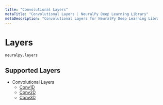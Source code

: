 ```yaml
---
title: "Convolutional Layers"
metaTitle: "Convolutional Layers | NeuralPy Deep Learning Library"
metaDescription: "Convolutional Layers for NeuralPy Deep Learning Library"
---
```


# Layers

```python
neuralpy.layers
```

## Supported Layers

- Convolutional Layers
  - [Conv1D](/docs/layers/convolutional/conv1d)
  - [Conv2D](/docs/layers/convolutional/conv2d)
  - [Conv3D](/docs/layers/convolutional/conv3d)
